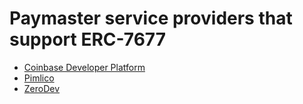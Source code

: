 # Paymaster service providers that support ERC-7677

* [Coinbase Developer Platform](https://www.coinbase.com/developer-platform)
* [Pimlico](https://docs.pimlico.io)
* [ZeroDev](https://docs.zerodev.app)
